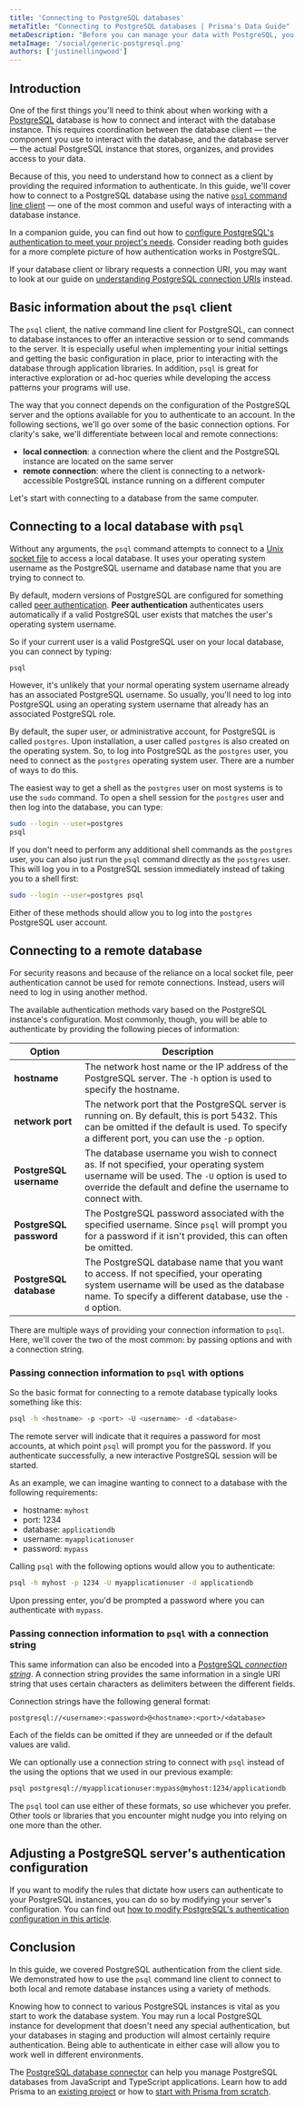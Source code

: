 ```yaml
---
title: 'Connecting to PostgreSQL databases'
metaTitle: "Connecting to PostgreSQL databases | Prisma's Data Guide"
metaDescription: "Before you can manage your data with PostgreSQL, you need to be able to connect to the database server.  In this guide, we'll use the `psql` command line client to demonstrate how to connect to PostgreSQL databases."
metaImage: '/social/generic-postgresql.png'
authors: ['justinellingwood']
---
```


## Introduction

One of the first things you'll need to think about when working with a [PostgreSQL](/intro/database-glossary#postgresql) database is how to connect and interact with the database instance. This requires coordination between the database client — the component you use to interact with the database, and the database server — the actual PostgreSQL instance that stores, organizes, and provides access to your data.

Because of this, you need to understand how to connect as a client by providing the required information to authenticate. In this guide, we'll cover how to connect to a PostgreSQL database using the native [`psql` command line client](https://www.postgresql.org/docs/current/app-psql.html) — one of the most common and useful ways of interacting with a database instance.

In a companion guide, you can find out how to [configure PostgreSQL's authentication to meet your project's needs](/postgresql/authentication-and-authorization/configuring-user-authentication). Consider reading both guides for a more complete picture of how authentication works in PostgreSQL.

If your database client or library requests a connection URI, you may want to look at our guide on [understanding PostgreSQL connection URIs](https://www.prisma.io/dataguide/postgresql/short-guides/connection-uris) instead.

## Basic information about the `psql` client

The `psql` client, the native command line client for PostgreSQL, can connect to database instances to offer an interactive session or to send commands to the server. It is especially useful when implementing your initial settings and getting the basic configuration in place, prior to interacting with the database through application libraries. In addition, `psql` is great for interactive exploration or ad-hoc queries while developing the access patterns your programs will use.

The way that you connect depends on the configuration of the PostgreSQL server and the options available for you to authenticate to an account. In the following sections, we'll go over some of the basic connection options. For clarity's sake, we'll differentiate between local and remote connections:

- **local connection**: a connection where the client and the PostgreSQL instance are located on the same server
- **remote connection**: where the client is connecting to a network-accessible PostgreSQL instance running on a different computer

Let's start with connecting to a database from the same computer.

## Connecting to a local database with `psql`

Without any arguments, the `psql` command attempts to connect to a [Unix socket file](https://en.wikipedia.org/wiki/Unix_file_types) to access a local database. It uses your operating system username as the PostgreSQL username and database name that you are trying to connect to.

By default, modern versions of PostgreSQL are configured for something called [peer authentication](https://www.postgresql.org/docs/current/auth-peer.html). **Peer authentication** authenticates users automatically if a valid PostgreSQL user exists that matches the user's operating system username.

So if your current user is a valid PostgreSQL user on your local database, you can connect by typing:

```bash
psql
```

However, it's unlikely that your normal operating system username already has an associated PostgreSQL username. So usually, you'll need to log into PostgreSQL using an operating system username that already has an associated PostgreSQL role.

By default, the super user, or administrative account, for PostgreSQL is called `postgres`. Upon installation, a user called `postgres` is also created on the operating system. So, to log into PostgreSQL as the `postgres` user, you need to connect as the `postgres` operating system user. There are a number of ways to do this.

The easiest way to get a shell as the `postgres` user on most systems is to use the `sudo` command. To open a shell session for the `postgres` user and then log into the database, you can type:

```bash
sudo --login --user=postgres
psql
```

If you don't need to perform any additional shell commands as the `postgres` user, you can also just run the `psql` command directly as the `postgres` user. This will log you in to a PostgreSQL session immediately instead of taking you to a shell first:

```bash
sudo --login --user=postgres psql
```

Either of these methods should allow you to log into the `postgres` PostgreSQL user account.

## Connecting to a remote database

For security reasons and because of the reliance on a local socket file, peer authentication cannot be used for remote connections. Instead, users will need to log in using another method.

The available authentication methods vary based on the PostgreSQL instance's configuration. Most commonly, though, you will be able to authenticate by providing the following pieces of information:

| **Option**              | **Description**                                                                                                                                                                                       |
| ----------------------- | ----------------------------------------------------------------------------------------------------------------------------------------------------------------------------------------------------- |
| **hostname**            | The network host name or the IP address of the PostgreSQL server. The `-h` option is used to specify the hostname.                                                                                    |
| **network port**        | The network port that the PostgreSQL server is running on. By default, this is port 5432. This can be omitted if the default is used. To specify a different port, you can use the `-p` option.       |
| **PostgreSQL username** | The database username you wish to connect as. If not specified, your operating system username will be used. The `-U` option is used to override the default and define the username to connect with. |
| **PostgreSQL password** | The PostgreSQL password associated with the specified username. Since `psql` will prompt you for a password if it isn't provided, this can often be omitted.                                          |
| **PostgreSQL database** | The PostgreSQL database name that you want to access. If not specified, your operating system username will be used as the database name. To specify a different database, use the `-d` option.       |

There are multiple ways of providing your connection information to `psql`. Here, we'll cover the two of the most common: by passing options and with a connection string.

### Passing connection information to `psql` with options

So the basic format for connecting to a remote database typically looks something like this:

```bash
psql -h <hostname> -p <port> -U <username> -d <database>
```

The remote server will indicate that it requires a password for most accounts, at which point `psql` will prompt you for the password. If you authenticate successfully, a new interactive PostgreSQL session will be started.

As an example, we can imagine wanting to connect to a database with the following requirements:

- hostname: `myhost`
- port: 1234
- database: `applicationdb`
- username: `myapplicationuser`
- password: `mypass`

Calling `psql` with the following options would allow you to authenticate:

```bash
psql -h myhost -p 1234 -U myapplicationuser -d applicationdb
```

Upon pressing enter, you'd be prompted a password where you can authenticate with `mypass`.

### Passing connection information to `psql` with a connection string

This same information can also be encoded into a [PostgreSQL _connection string_](https://www.prisma.io/dataguide/postgresql/short-guides/connection-uris). A connection string provides the same information in a single URI string that uses certain characters as delimiters between the different fields.

Connection strings have the following general format:

```
postgresql://<username>:<password>@<hostname>:<port>/<database>
```

Each of the fields can be omitted if they are unneeded or if the default values are valid.

We can optionally use a connection string to connect with `psql` instead of the using the options that we used in our previous example:

```bash
psql postgresql://myapplicationuser:mypass@myhost:1234/applicationdb
```

The `psql` tool can use either of these formats, so use whichever you prefer. Other tools or libraries that you encounter might nudge you into relying on one more than the other.

## Adjusting a PostgreSQL server's authentication configuration

If you want to modify the rules that dictate how users can authenticate to your PostgreSQL instances, you can do so by modifying your server's configuration. You can find out [how to modify PostgreSQL's authentication configuration in this article](/postgresql/authentication-and-authorization/configuring-user-authentication).

## Conclusion

In this guide, we covered PostgreSQL authentication from the client side. We demonstrated how to use the `psql` command line client to connect to both local and remote database instances using a variety of methods.

Knowing how to connect to various PostgreSQL instances is vital as you start to work the database system. You may run a local PostgreSQL instance for development that doesn't need any special authentication, but your databases in staging and production will almost certainly require authentication. Being able to authenticate in either case will allow you to work well in different environments.

<PrismaOutlinks>

The [PostgreSQL database connector](https://www.prisma.io/docs/concepts/database-connectors/postgresql) can help you manage PostgreSQL databases from JavaScript and TypeScript applications. Learn how to add Prisma to an [existing project](https://www.prisma.io/docs/getting-started/setup-prisma/add-to-existing-project/relational-databases-typescript-postgresql) or how to [start with Prisma from scratch](https://www.prisma.io/docs/getting-started/setup-prisma/start-from-scratch/relational-databases-typescript-postgres).

</PrismaOutlinks>
